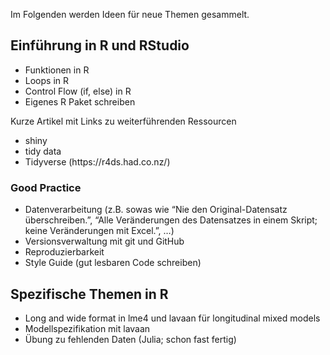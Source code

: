 Im Folgenden werden Ideen für neue Themen gesammelt. 

## Einführung in R und RStudio

- Funktionen in R
- Loops in R
- Control Flow (if, else) in R
- Eigenes R Paket schreiben

Kurze Artikel mit Links zu weiterführenden Ressourcen 

- shiny
- tidy data
- Tidyverse (https://r4ds.had.co.nz/)

### Good Practice

- Datenverarbeitung (z.B. sowas wie "Nie den Original-Datensatz überschreiben.", "Alle Veränderungen des Datensatzes in einem Skript; keine Veränderungen mit Excel.", ...)
- Versionsverwaltung mit git und GitHub
- Reproduzierbarkeit
- Style Guide (gut lesbaren Code schreiben)


## Spezifische Themen in R

- Long and wide format in lme4 und lavaan für longitudinal mixed models
- Modellspezifikation mit lavaan
- Übung zu fehlenden Daten (Julia; schon fast fertig)
